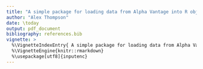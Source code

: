 ```yaml
---
title: "A simple package for loading data from Alpha Vantage into R objects."
author: "Alex Thompson"
date: \today
output: pdf_document
bibliography: references.bib
vignette: >
  %\VignetteIndexEntry{ A simple package for loading data from Alpha Vantage into R objects. }
  %\VignetteEngine{knitr::rmarkdown}
  %\usepackage[utf8]{inputenc} 
---
```


